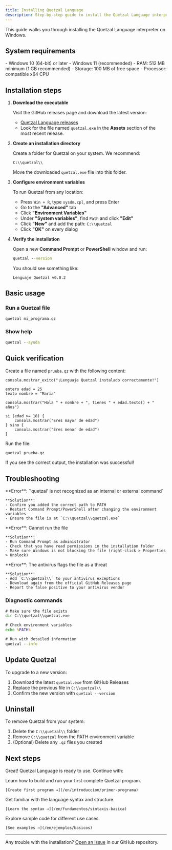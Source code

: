 ```yaml
---
title: Installing Quetzal Language
description: Step-by-step guide to install the Quetzal Language interpreter on Windows.
---
```



This guide walks you through installing the Quetzal Language interpreter on Windows.

<Badge text="Windows only" variant="note" />

## System requirements

<CardGrid>
  <Card title="Operating system" icon="laptop">
    - Windows 10 (64-bit) or later
    - Windows 11 (recommended)
  </Card>

  <Card title="Minimum hardware" icon="setting">
    - RAM: 512 MB minimum (1 GB recommended)
    - Storage: 100 MB of free space
    - Processor: compatible x64 CPU
  </Card>
</CardGrid>

## Installation steps

<Steps>

1. **Download the executable**

   Visit the GitHub releases page and download the latest version:
    - [Quetzal Language releases](https://github.com/AntaresGT/lenguaje-quetzal/releases)
    - Look for the file named `quetzal.exe` in the **Assets** section of the most recent release.

2. **Create an installation directory**

   Create a folder for Quetzal on your system. We recommend:

   ```
   C:\\quetzal\\
   ```

   Move the downloaded `quetzal.exe` file into this folder.

3. **Configure environment variables**

   To run Quetzal from any location:

   - Press `Win + R`, type `sysdm.cpl`, and press Enter
   - Go to the **"Advanced"** tab
   - Click **"Environment Variables"**
   - Under **"System variables"**, find `Path` and click **"Edit"**
   - Click **"New"** and add the path: `C:\\quetzal`
   - Click **"OK"** on every dialog

4. **Verify the installation**

   Open a new **Command Prompt** or **PowerShell** window and run:

   ```cmd
   quetzal --version
   ```

   You should see something like:
   ```
   Lenguaje Quetzal v0.0.2
   ```

</Steps>

## Basic usage

### Run a Quetzal file

```cmd
quetzal mi_programa.qz
```

### Show help

```cmd
quetzal --ayuda
```

## Quick verification

Create a file named `prueba.qz` with the following content:

```qz
consola.mostrar_exito("¡Lenguaje Quetzal instalado correctamente!")

entero edad = 25
texto nombre = "María"

consola.mostrar("Hola " + nombre + ", tienes " + edad.texto() + " años")

si (edad >= 18) {
    consola.mostrar("Eres mayor de edad")
} sino {
    consola.mostrar("Eres menor de edad")
}
```

Run the file:

```cmd
quetzal prueba.qz
```

If you see the correct output, the installation was successful!

## Troubleshooting

<CardGrid>
  <Card title="Command not recognized" icon="error">
    **Error**: `'quetzal' is not recognized as an internal or external command`

    **Solution**:
    - Confirm you added the correct path to PATH
    - Restart Command Prompt/PowerShell after changing the environment variables
    - Ensure the file is at `C:\\quetzal\\quetzal.exe`
  </Card>

  <Card title="Permission error" icon="warning">
    **Error**: Cannot run the file

    **Solution**:
    - Run Command Prompt as administrator
    - Check that you have read permissions in the installation folder
    - Make sure Windows is not blocking the file (right-click > Properties > Unblock)
  </Card>

  <Card title="Antivirus blocks the file" icon="sourcehut">
    **Error**: The antivirus flags the file as a threat

    **Solution**:
    - Add `C:\\quetzal\\` to your antivirus exceptions
    - Download again from the official GitHub Releases page
    - Report the false positive to your antivirus vendor
  </Card>
</CardGrid>

### Diagnostic commands

```cmd
# Make sure the file exists
dir C:\\quetzal\\quetzal.exe

# Check environment variables
echo %PATH%

# Run with detailed information
quetzal --info
```

## Update Quetzal

To upgrade to a new version:

1. Download the latest `quetzal.exe` from GitHub Releases
2. Replace the previous file in `C:\\quetzal\\`
3. Confirm the new version with `quetzal --version`

## Uninstall

To remove Quetzal from your system:

1. Delete the `C:\\quetzal\\` folder
2. Remove `C:\\quetzal` from the PATH environment variable
3. (Optional) Delete any `.qz` files you created

## Next steps

Great! Quetzal Language is ready to use. Continue with:

<CardGrid>
  <Card title="Your first program" icon="rocket">
    Learn how to build and run your first complete Quetzal program.

    [Create first program →](/en/introduccion/primer-programa)
  </Card>

  <Card title="Basic syntax" icon="document">
    Get familiar with the language syntax and structure.

    [Learn the syntax →](/en/fundamentos/sintaxis-basica)
  </Card>

  <Card title="Practical examples" icon="open-book">
    Explore sample code for different use cases.

    [See examples →](/en/ejemplos/basicos)
  </Card>
</CardGrid>

---

Any trouble with the installation? [Open an issue](https://github.com/AntaresGT/lenguaje-quetzal/issues) in our GitHub repository.
